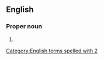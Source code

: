 ==English==

===Proper noun===
{{en-proper noun}}

# {{abbreviation of|en|2 Maccabees}}

[[Category:English terms spelled with 2]]